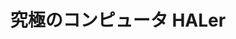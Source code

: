 ﻿---
title: "究極のコンピュータ HALer"
category: "工学院"
vol: 19
interviewee: "南谷 祟 "
url: ""
tags: ["コンピュータ"]
pdf: "19-1.pdf"
career: ""
preface: ""
---
